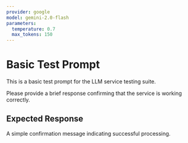 ```yaml
---
provider: google
model: gemini-2.0-flash
parameters:
  temperature: 0.7
  max_tokens: 150
---
```


# Basic Test Prompt

This is a basic test prompt for the LLM service testing suite.

Please provide a brief response confirming that the service is working correctly.

## Expected Response

A simple confirmation message indicating successful processing.
